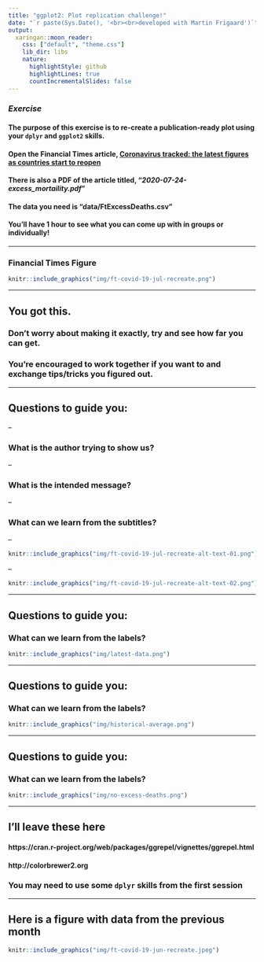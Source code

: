 ```yaml
---
title: "ggplot2: Plot replication challenge!"
date: "`r paste(Sys.Date(), '<br><br>developed with Martin Frigaard')`"
output:
  xaringan::moon_reader:
    css: ["default", "theme.css"]
    lib_dir: libs
    nature:
      highlightStyle: github
      highlightLines: true
      countIncrementalSlides: false
---
```


### *Exercise*

#### The purpose of this exercise is to re-create a publication-ready plot using your `dplyr` and `ggplot2` skills.

#### Open the Financial Times article, [Coronavirus tracked: the latest figures as countries start to reopen](https://www.ft.com/content/a26fbf7e-48f8-11ea-aeb3-955839e06441)

#### There is also a PDF of the article titled, "*2020-07-24-excess_mortaility.pdf*"

####  The data you need is "data/FtExcessDeaths.csv"

####  You'll have 1 hour to see what you can come up with in groups or individually!

---

### Financial Times Figure

```r
knitr::include_graphics("img/ft-covid-19-jul-recreate.png")
```


---

## You got this.

### Don't worry about making it exactly, try and see how far you can get. 

### You're encouraged to work together if you want to and exchange tips/tricks you figured out. 

---

## Questions to guide you:

--

### What is the author trying to show us?

--

### What is the intended message? 

--

### What can we learn from the subtitles?

--

```r
knitr::include_graphics("img/ft-covid-19-jul-recreate-alt-text-01.png")
```

--

```r
knitr::include_graphics("img/ft-covid-19-jul-recreate-alt-text-02.png")
```

---

## Questions to guide you:

### What can we learn from the labels?

```r
knitr::include_graphics("img/latest-data.png")
```

---

## Questions to guide you:

### What can we learn from the labels?

```r
knitr::include_graphics("img/historical-average.png")
```



---

## Questions to guide you:

### What can we learn from the labels?


```r
knitr::include_graphics("img/no-excess-deaths.png")
```


---

## I'll leave these here

#### https://cran.r-project.org/web/packages/ggrepel/vignettes/ggrepel.html

#### http://colorbrewer2.org

### You may need to use some `dplyr` skills from the first session

---

## Here is a figure with data from the previous month

```r
knitr::include_graphics("img/ft-covid-19-jun-recreate.jpeg")
```
